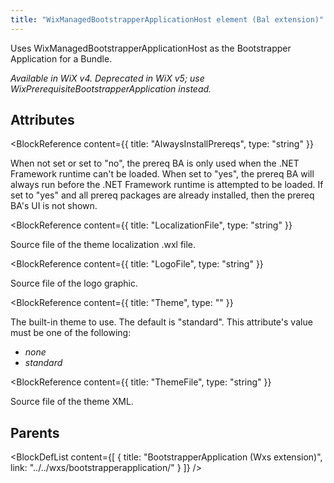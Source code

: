 ```yaml
---
title: "WixManagedBootstrapperApplicationHost element (Bal extension)"
---
```



Uses WixManagedBootstrapperApplicationHost as the Bootstrapper Application for a Bundle.

 _Available in WiX v4. Deprecated in WiX v5; use WixPrerequisiteBootstrapperApplication instead._


## Attributes

<BlockWrapper>

  <BlockReference
    content={{
      title: "AlwaysInstallPrereqs",
      type: "string"
    }}
  >
  When not set or set to "no", the prereq BA is only used when the .NET Framework runtime can't be loaded.
   When set to "yes", the prereq BA will always run before the .NET Framework runtime is attempted to be loaded.
   If set to "yes" and all prereq packages are already installed, then the prereq BA's UI is not shown.
  </BlockReference>

  <BlockReference
    content={{
      title: "LocalizationFile",
      type: "string"
    }}
  >
  Source file of the theme localization .wxl file.
  </BlockReference>

  <BlockReference
    content={{
      title: "LogoFile",
      type: "string"
    }}
  >
  Source file of the logo graphic.
  </BlockReference>

  <BlockReference
    content={{
      title: "Theme",
      type: ""
    }}
  >
  The built-in theme to use. The default is "standard". This attribute's value must be one of the following:
  - *none*
  - *standard*
  </BlockReference>

  <BlockReference
    content={{
      title: "ThemeFile",
      type: "string"
    }}
  >
  Source file of the theme XML.
  </BlockReference>

</BlockWrapper>


## Parents

<BlockDefList content={[
    {
      title: "BootstrapperApplication (Wxs extension)",
      link: "../../wxs/bootstrapperapplication/"
    }
  ]}
/>
